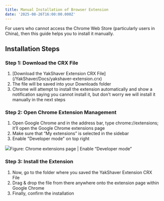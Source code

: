 ```yaml
---
title: Manual Installation of Browser Extension
date: '2025-08-26T16:00:00.000Z'
---
```


For users who cannot access the Chrome Web Store (particularly users in China), then this guide helps you to install it manually.

## Installation Steps

### Step 1: Download the CRX File

1. \[Download the YakShaver Extension CRX File]\(/YakShaver/Docs/yakshaver-extension.crx)
2. The file will be saved into your Downloads folder
3. Chrome will attempt to install the extension automatically and show a notification saying you cannot install it, but don't worry we will install it manually in the next steps

### Step 2: Open Chrome Extension Management

1. Open Google Chrome and in the address bar, type chrome://extensions; it’ll open the Google Chrome extensions page
2. Make sure that “My extensions” is selected in the sidebar
3. Enable "Developer mode" on top right

![](/YakShaver/Docs/extension-dev-mode-v2.png)Figure: Chrome extensions page | Enable “Developer mode”

### Step 3: Install the Extension

1. Now, go to the folder where you saved the YakShaver Extension CRX File
2. Drag & drop the file from there anywhere onto the extension page within Google Chrome
3. Finally, confirm the installation
